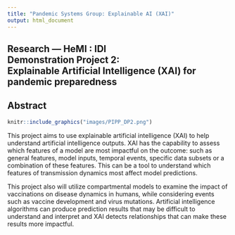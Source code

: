 ```yaml
---
title: "Pandemic Systems Group: Explainable AI (XAI)"
output: html_document
---
```


<!-- BANNER --> 
</div> <!-- container-fluid main-container -->
<div class="jumbotron homepagebanner jumbotron-fluid">
<div class="container">
## **Research --- HeMI : IDI**<br>Demonstration Project 2:<br>Explainable Artificial Intelligence (XAI) for pandemic preparedness {.lead .tagline}
</div> <!--end container-->
</div> <!--end jumbotron-->

<!-- MAIN CONTENT --> 
<div class="container-fluid main-container">

<!-- <p id="disclaimer"></p> -->

## Abstract

```r
knitr::include_graphics("images/PIPP_DP2.png")
```

This project aims to use explainable artificial intelligence (XAI) to help understand artificial intelligence outputs. XAI has the capability to assess which features of a model are most impactful on the outcome: such as general features, model inputs, temporal events, specific data subsets or a combination of these features. This can be a tool to understand which  features of transmission dynamics most affect model predictions. 

This project also will utilize compartmental models to examine the impact of vaccinations on disease dynamics in humans, while considering events such as vaccine development and virus mutations. Artificial intelligence algorithms can produce prediction results that may be difficult to understand and interpret and XAI detects relationships that can make these results more impactful.

<!---
```r
knitr::include_url("DP2_summary.html")
```
<script>iFrameResize({ log: false }, '#DP2')</script>
--->

<!--
## Supplemental Information

<div class="container-frames">

<p>Preprint:<br>
  <a href="https://github.com/CEIDatUGA/covid-university-reopening/raw/master/manuscript.pdf" target="_blank">
  Demonstration Project 2:  Explainable Artificial Intelligence (XAI) for pandemic preparedness</a> (pdf)
</p>

<p>
  <a href="https://github.com/CEIDatUGA/covid-university-reopening" target="_blank">
    <img src="images/GitHub-Mark-64px.png" id="github-icon" alt="GitHub repository"/>
    GitHub repository (public)
  </a>
</p>

</div>
-->


